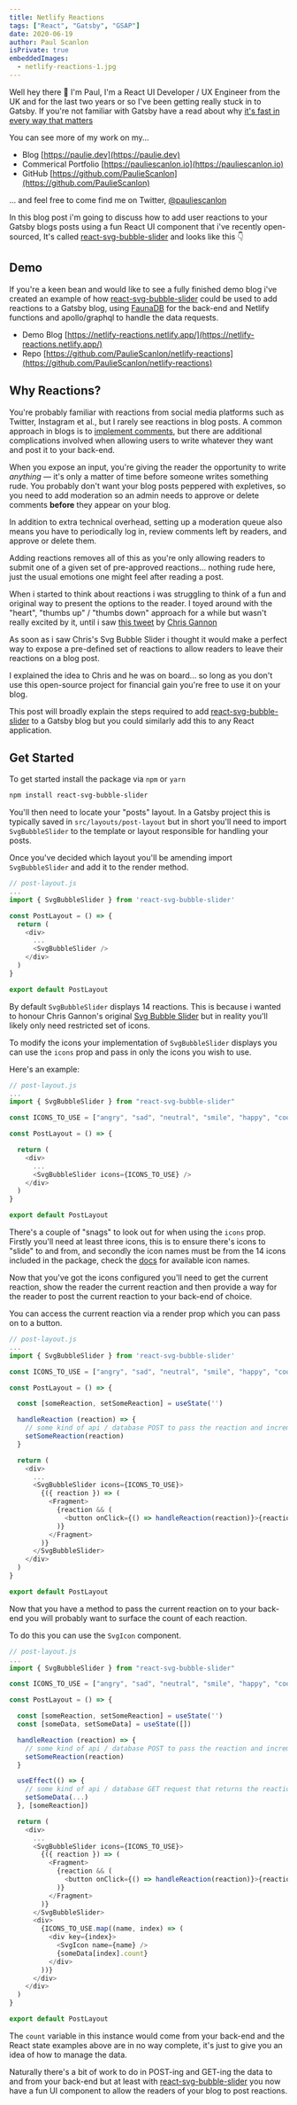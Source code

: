 ```yaml
---
title: Netlify Reactions
tags: ["React", "Gatsby", "GSAP"]
date: 2020-06-19
author: Paul Scanlon
isPrivate: true
embeddedImages:
  - netlify-reactions-1.jpg
---
```


Well hey there 👋 I'm Paul, I'm a React UI Developer / UX Engineer from the UK and for the last two years or so I've been getting really stuck in to Gatsby. If you're not familiar with Gatsby have a read about why [it's fast in every way that matters](https://www.gatsbyjs.org/)

You can see more of my work on my...

- Blog [https://paulie.dev](https://paulie.dev)
- Commerical Portfolio [https://pauliescanlon.io](https://pauliescanlon.io)
- GitHub [https://github.com/PaulieScanlon](https://github.com/PaulieScanlon)

... and feel free to come find me on Twitter, [@pauliescanlon](https://twitter.com/PaulieScanlon)

In this blog post i'm going to discuss how to add user reactions to your Gatsby blogs posts using a fun React UI component that i've recently open-sourced, It's called [react-svg-bubble-slider](https://react-svg-bubble-slider.netlify.app/) and looks like this 👇

<Divider />

<EmbeddedImage src={props.embedded.image1} />

<Divider />

## Demo

If you're a keen bean and would like to see a fully finished demo blog i've created an example of how [react-svg-bubble-slider](https://react-svg-bubble-slider.netlify.app/) could be used to add reactions to a Gatsby blog, using [FaunaDB](https://fauna.com/) for the back-end and Netlify functions and apollo/graphql to handle the data requests.

- Demo Blog [https://netlify-reactions.netlify.app/](https://netlify-reactions.netlify.app/)
- Repo [https://github.com/PaulieScanlon/netlify-reactions](https://github.com/PaulieScanlon/netlify-reactions)

## Why Reactions?

You're probably familiar with reactions from social media platforms such as Twitter, Instagram et al., but I rarely see reactions in blog posts. A common approach in blogs is to [implement comments](https://css-tricks.com/roll-your-own-comments-with-gatsby-and-faunadb/), but there are additional complications involved when allowing users to write whatever they want and post it to your back-end.

When you expose an input, you're giving the reader the opportunity to write _anything_ — it's only a matter of time before someone writes something rude. You probably don't want your blog posts peppered with expletives, so you need to add moderation so an admin needs to approve or delete comments **before** they appear on your blog.

In addition to extra technical overhead, setting up a moderation queue also means you have to periodically log in, review comments left by readers, and approve or delete them.

Adding reactions removes all of this as you're only allowing readers to submit one of a given set of pre-approved reactions... nothing rude here, just the usual emotions one might feel after reading a post.

When i started to think about reactions i was struggling to think of a fun and original way to present the options to the reader. I toyed around with the "heart", "thumbs up" / "thumbs down" approach for a while but wasn't really excited by it, until i saw [this tweet](https://twitter.com/ChrisGannon/status/1261209022662918144) by [Chris Gannon](https://twitter.com/ChrisGannon)

As soon as i saw Chris's Svg Bubble Slider i thought it would make a perfect way to expose a pre-defined set of reactions to allow readers to leave their reactions on a blog post.

I explained the idea to Chris and he was on board... so long as you don't use this open-source project for financial gain you're free to use it on your blog.

This post will broadly explain the steps required to add [react-svg-bubble-slider](https://react-svg-bubble-slider.netlify.app/) to a Gatsby blog but you could similarly add this to any React application.

## Get Started

To get started install the package via `npm` or `yarn`

```sh
npm install react-svg-bubble-slider
```

You'll then need to locate your "posts" layout. In a Gatsby project this is typically saved in `src/layouts/post-layout` but in short you'll need to import `SvgBubbleSlider` to the template or layout responsible for handling your posts.

Once you've decided which layout you'll be amending import `SvgBubbleSlider` and add it to the render method.

```javascript
// post-layout.js
...
import { SvgBubbleSlider } from 'react-svg-bubble-slider'

const PostLayout = () => {
  return (
    <div>
      ...
      <SvgBubbleSlider />
    </div>
  )
}

export default PostLayout
```

By default `SvgBubbleSlider` displays 14 reactions. This is because i wanted to honour Chris Gannon's original [Svg Bubble Slider](https://codepen.io/chrisgannon/pen/GZNgLw/) but in reality you'll likely only need restricted set of icons.

To modify the icons your implementation of `SvgBubbleSlider` displays you can use the `icons` prop and pass in only the icons you wish to use.

Here's an example:

```javascript
// post-layout.js
...
import { SvgBubbleSlider } from "react-svg-bubble-slider"

const ICONS_TO_USE = ["angry", "sad", "neutral", "smile", "happy", "cool"]

const PostLayout = () => {

  return (
    <div>
      ...
      <SvgBubbleSlider icons={ICONS_TO_USE} />
    </div>
  )
}

export default PostLayout
```

There's a couple of "snags" to look out for when using the `icons` prop. Firstly you'll need at least three icons, this is to ensure there's icons to "slide" to and from, and secondly the icon names must be from the 14 icons included in the package, check the [docs](https://react-svg-bubble-slider.netlify.app/?path=/docs/icons--page) for available icon names.

Now that you've got the icons configured you'll need to get the current reaction, show the reader the current reaction and then provide a way for the reader to post the current reaction to your back-end of choice.

You can access the current reaction via a render prop which you can pass on to a button.

```javascript
// post-layout.js
...
import { SvgBubbleSlider } from 'react-svg-bubble-slider'

const ICONS_TO_USE = ["angry", "sad", "neutral", "smile", "happy", "cool"]

const PostLayout = () => {

  const [someReaction, setSomeReaction] = useState('')

  handleReaction (reaction) => {
    // some kind of api / database POST to pass the reaction and increment the count
    setSomeReaction(reaction)
  }

  return (
    <div>
      ...
      <SvgBubbleSlider icons={ICONS_TO_USE}>
        {({ reaction }) => (
          <Fragment>
            {reaction && (
              <button onClick={() => handleReaction(reaction)}>{reaction}</button>
            )}
          </Fragment>
        )}
      </SvgBubbleSlider>
    </div>
  )
}

export default PostLayout
```

Now that you have a method to pass the current reaction on to your back-end you will probably want to surface the count of each reaction.

To do this you can use the `SvgIcon` component.

```javascript
// post-layout.js
...
import { SvgBubbleSlider } from "react-svg-bubble-slider"

const ICONS_TO_USE = ["angry", "sad", "neutral", "smile", "happy", "cool"]

const PostLayout = () => {

  const [someReaction, setSomeReaction] = useState('')
  const [someData, setSomeData] = useState([])

  handleReaction (reaction) => {
    // some kind of api / database POST to pass the reaction and increment the count
    setSomeReaction(reaction)
  }

  useEffect(() => {
    // some kind of api / database GET request that returns the reaction counts
    setSomeData(...)
  }, [someReaction])

  return (
    <div>
      ...
      <SvgBubbleSlider icons={ICONS_TO_USE}>
        {({ reaction }) => (
          <Fragment>
            {reaction && (
              <button onClick={() => handleReaction(reaction)}>{reaction}</button>
            )}
          </Fragment>
        )}
      </SvgBubbleSlider>
      <div>
        {ICONS_TO_USE.map((name, index) => (
          <div key={index}>
            <SvgIcon name={name} />
            {someData[index].count}
          </div>
        ))}
      </div>
    </div>
  )
}

export default PostLayout
```

The `count` variable in this instance would come from your back-end and the React state examples above are in no way complete, it's just to give you an idea of how to manage the data.

Naturally there's a bit of work to do in POST-ing and GET-ing the data to and from your back-end but at least with [react-svg-bubble-slider](https://react-svg-bubble-slider.netlify.app/) you now have a fun UI component to allow the readers of your blog to post reactions.
